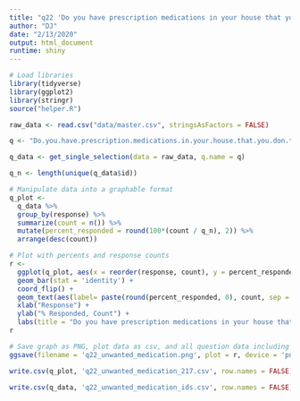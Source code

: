 ```yaml
---
title: "q22 'Do you have prescription medications in your house that you don't want to use and currently need to get rid of?' (Veterans)"
author: "DJ"
date: "2/13/2020"
output: html_document
runtime: shiny
---
```


```r
# Load libraries
library(tidyverse)
library(ggplot2)
library(stringr)
source("helper.R")
```

```r
raw_data <- read.csv("data/master.csv", stringsAsFactors = FALSE)
```

```r
q <- "Do.you.have.prescription.medications.in.your.house.that.you.don.t.want.to.use.and.currently.need.to.get.rid.of."

q_data <- get_single_selection(data = raw_data, q.name = q)

q_n <- length(unique(q_data$id))
```

```r
# Manipulate data into a graphable format
q_plot <-
  q_data %>%
  group_by(response) %>%
  summarize(count = n()) %>%
  mutate(percent_responded = round(100*(count / q_n), 2)) %>%
  arrange(desc(count))
```

```r
# Plot with percents and response counts
r <- 
  ggplot(q_plot, aes(x = reorder(response, count), y = percent_responded)) +
  geom_bar(stat = 'identity') +
  coord_flip() +
  geom_text(aes(label= paste(round(percent_responded, 0), count, sep = "%:"))) +
  xlab("Response") +
  ylab("% Responded, Count") +
  labs(title = "Do you have prescription medications in your house that you don't want to use and currently need to get rid of?", subtitle = q_n)
r
```

```r
# Save graph as PNG, plot data as csv, and all question data including response IDs as csv (save question n and N at end of plot file as "_x.x")
ggsave(filename = 'q22_unwanted_medication.png', plot = r, device = 'png')

write.csv(q_plot, 'q22_unwanted_medication_217.csv', row.names = FALSE)

write.csv(q_data, 'q22_unwanted_medication_ids.csv', row.names = FALSE)
```
